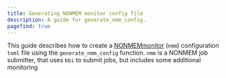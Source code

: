 ```yaml
---
title: Generating NONMEM monitor config file
description: A guide for generate_nmm_config.
pagefind: true
---
```


This guide describes how to create a [NONMEMmonitor](https://github.com/a2-ai/nonmem-monitor) (`nmm`) configuration `toml` file using the `generate_nmm_config` function. `nmm` is a NONMEM job submitter, that uses `bbi` to submit jobs, but includes some additional monitoring 